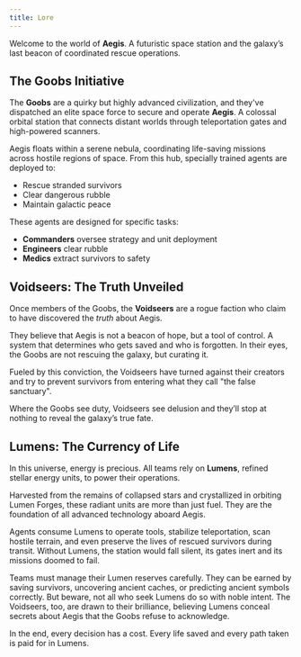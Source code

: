 ```yaml
---
title: Lore
---
```


Welcome to the world of **Aegis**. A futuristic space station and the galaxy’s last beacon of coordinated rescue operations.

## The Goobs Initiative

The **Goobs** are a quirky but highly advanced civilization, and they've dispatched an elite space force to secure and operate **Aegis**.
A colossal orbital station that connects distant worlds through teleportation gates and high-powered scanners.

Aegis floats within a serene nebula, coordinating life-saving missions across hostile regions of space. From this hub, specially trained agents are deployed to:

- Rescue stranded survivors
- Clear dangerous rubble
- Maintain galactic peace

These agents are designed for specific tasks:

- **Commanders** oversee strategy and unit deployment
- **Engineers** clear rubble
- **Medics** extract survivors to safety

## Voidseers: The Truth Unveiled

Once members of the Goobs, the **Voidseers** are a rogue faction who claim to have discovered the _truth_ about Aegis.

They believe that Aegis is not a beacon of hope, but a tool of control. A system that determines who gets saved and who is forgotten.
In their eyes, the Goobs are not rescuing the galaxy, but curating it.

Fueled by this conviction, the Voidseers have turned against their creators and try to prevent survivors from entering what they call
"the false sanctuary".

Where the Goobs see duty, Voidseers see delusion and they’ll stop at nothing to reveal the galaxy’s true fate.

## Lumens: The Currency of Life

In this universe, energy is precious. All teams rely on **Lumens**, refined stellar energy units, to power their operations.

Harvested from the remains of collapsed stars and crystallized in orbiting Lumen Forges, these radiant units are more than just fuel.
They are the foundation of all advanced technology aboard Aegis.

Agents consume Lumens to operate tools, stabilize teleportation, scan hostile terrain, and even preserve the lives of rescued survivors during transit.
Without Lumens, the station would fall silent, its gates inert and its missions doomed to fail.

Teams must manage their Lumen reserves carefully. They can be earned by saving survivors, uncovering ancient caches, or predicting ancient symbols correctly.
But beware, not all who seek Lumens do so with noble intent. The Voidseers, too, are drawn to their brilliance, believing Lumens conceal secrets about Aegis
that the Goobs refuse to acknowledge.

In the end, every decision has a cost. Every life saved and every path taken is paid for in Lumens.

